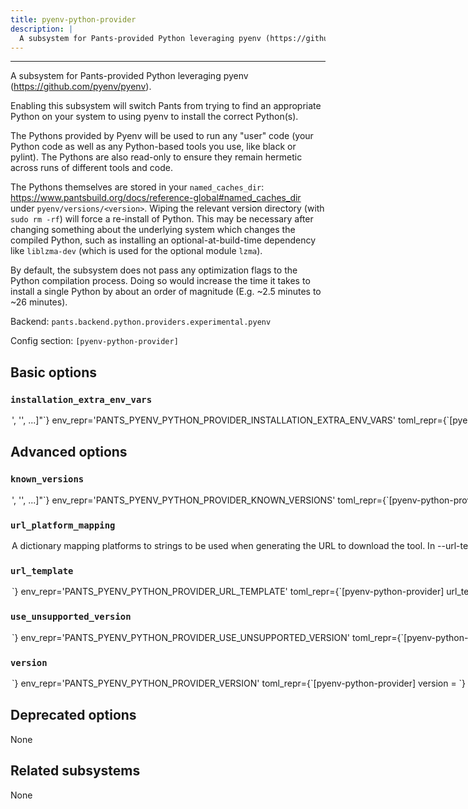 ```yaml
---
title: pyenv-python-provider
description: |
  A subsystem for Pants-provided Python leveraging pyenv (https://github.com/pyenv/pyenv).
---
```



---

A subsystem for Pants-provided Python leveraging pyenv (https://github.com/pyenv/pyenv).

Enabling this subsystem will switch Pants from trying to find an appropriate Python on your system to using pyenv to install the correct Python(s).

The Pythons provided by Pyenv will be used to run any &#x22;user&#x22; code (your Python code as well as any Python-based tools you use, like black or pylint). The Pythons are also read-only to ensure they remain hermetic across runs of different tools and code.

The Pythons themselves are stored in your `named_caches_dir`: https://www.pantsbuild.org/docs/reference-global#named_caches_dir under `pyenv/versions/<version>`. Wiping the relevant version directory (with `sudo rm -rf`) will force a re-install of Python. This may be necessary after changing something about the underlying system which changes the compiled Python, such as installing an optional-at-build-time dependency like `liblzma-dev` (which is used for the optional module `lzma`).

By default, the subsystem does not pass any optimization flags to the Python compilation process. Doing so would increase the time it takes to install a single Python by about an order of magnitude (E.g. ~2.5 minutes to ~26 minutes).

Backend: <span className="color--primary">`pants.backend.python.providers.experimental.pyenv`</span>

Config section: <span className="color--primary">`[pyenv-python-provider]`</span>

<span className={styles.options}>

## Basic options

### `installation_extra_env_vars`

<Option
  cli_repr={`--pyenv-python-provider-installation-extra-env-vars="['<str>', '<str>', ...]"`}
  env_repr='PANTS_PYENV_PYTHON_PROVIDER_INSTALLATION_EXTRA_ENV_VARS'
  toml_repr={`[pyenv-python-provider]
installation_extra_env_vars = [
    '<str>',
    '<str>',
    ...,
]`}
  default_repr={`[]`}
  target_field_name='pyenv_python_provider_installation_extra_env_vars'
>

Additional environment variables to include when running `pyenv install`.

Entries are strings in the form `ENV_VAR=value` to use explicitly; or just `ENV_VAR` to copy the value of a variable in Pants&#x27;s own environment.

This is especially useful if you want to use an optimized Python (E.g. setting `PYTHON_CONFIGURE_OPTS='--enable-optimizations --with-lto'` and `PYTHON_CFLAGS='-march=native -mtune=native'`) or need custom compiler flags.

Note that changes to this option result in a different fingerprint for the installed Python, and therefore will cause a full re-install if changed.

See https://github.com/pyenv/pyenv/blob/master/plugins/python-build/README.md#special-environment-variables for supported env vars.

</Option>

## Advanced options

### `known_versions`

<Option
  cli_repr={`--pyenv-python-provider-known-versions="['<str>', '<str>', ...]"`}
  env_repr='PANTS_PYENV_PYTHON_PROVIDER_KNOWN_VERSIONS'
  toml_repr={`[pyenv-python-provider]
known_versions = [
    '<str>',
    '<str>',
    ...,
]`}
  default_repr={`[\n  "2.3.13|macos_arm64|9105de5e5cf8dc0eca2a520ed04493d183128d46a2cfb402d4cc271af1bf144b|749323",\n  "2.3.13|macos_x86_64|9105de5e5cf8dc0eca2a520ed04493d183128d46a2cfb402d4cc271af1bf144b|749323",\n  "2.3.13|linux_x86_64|9105de5e5cf8dc0eca2a520ed04493d183128d46a2cfb402d4cc271af1bf144b|749323",\n  "2.3.13|linux_arm64|9105de5e5cf8dc0eca2a520ed04493d183128d46a2cfb402d4cc271af1bf144b|749323"\n]`}
>

Known versions to verify downloads against.

Each element is a pipe-separated string of `version|platform|sha256|length` or
`version|platform|sha256|length|url_override`, where:

- `version` is the version string
- `platform` is one of `[linux_arm64,linux_x86_64,macos_arm64,macos_x86_64]`
- `sha256` is the 64-character hex representation of the expected sha256
  digest of the download file, as emitted by `shasum -a 256`
- `length` is the expected length of the download file in bytes, as emitted by
  `wc -c`
- (Optional) `url_override` is a specific url to use instead of the normally
  generated url for this version

E.g., `3.1.2|macos_x86_64|6d0f18cd84b918c7b3edd0203e75569e0c7caecb1367bbbe409b44e28514f5be|42813`.
and `3.1.2|macos_arm64 |aca5c1da0192e2fd46b7b55ab290a92c5f07309e7b0ebf4e45ba95731ae98291|50926|https://example.mac.org/bin/v3.1.2/mac-aarch64-v3.1.2.tgz`.

Values are space-stripped, so pipes can be indented for readability if necessary.

</Option>

### `url_platform_mapping`

<Option
  cli_repr={`--pyenv-python-provider-url-platform-mapping="{'key1': val1, 'key2': val2, ...}"`}
  env_repr='PANTS_PYENV_PYTHON_PROVIDER_URL_PLATFORM_MAPPING'
  toml_repr={`[pyenv-python-provider.url_platform_mapping]
key1 = val1
key2 = val2
...`}
  default_repr={`{}`}
>

A dictionary mapping platforms to strings to be used when generating the URL to download the tool.

In `--url-template`, anytime the `{platform}` string is used, Pants will determine the current platform, and substitute `{platform}` with the respective value from your dictionary.

For example, if you define `{"macos_x86_64": "apple-darwin", "linux_x86_64": "unknown-linux"}`, and run Pants on Linux with an intel architecture, then `{platform}` will be substituted in the `--url-template` option with `unknown-linux`.

</Option>

### `url_template`

<Option
  cli_repr={`--pyenv-python-provider-url-template=<str>`}
  env_repr='PANTS_PYENV_PYTHON_PROVIDER_URL_TEMPLATE'
  toml_repr={`[pyenv-python-provider]
url_template = <str>`}
  default_repr={`https://github.com/pyenv/pyenv/archive/refs/tags/v{version}.tar.gz`}
>

URL to download the tool, either as a single binary file or a compressed file (e.g. zip file). You can change this to point to your own hosted file, e.g. to work with proxies or for access via the filesystem through a `file:$abspath` URL (e.g. `file:/this/is/absolute`, possibly by [templating the buildroot in a config file](https://www.pantsbuild.org/v2.20/docs/options#config-file-entries)).

Use `{version}` to have the value from `--version` substituted, and `{platform}` to have a value from `--url-platform-mapping` substituted in, depending on the current platform. For example, https://github.com/.../protoc-&#123;version&#125;-&#123;platform&#125;.zip.

</Option>

### `use_unsupported_version`

<Option
  cli_repr={`--pyenv-python-provider-use-unsupported-version=<UnsupportedVersionUsage>`}
  env_repr='PANTS_PYENV_PYTHON_PROVIDER_USE_UNSUPPORTED_VERSION'
  toml_repr={`[pyenv-python-provider]
use_unsupported_version = <UnsupportedVersionUsage>`}
  one_of='error, warning'
  default_repr={`error`}
>

What action to take in case the requested version of pyenv is not supported.

Supported pyenv versions: unspecified

</Option>

### `version`

<Option
  cli_repr={`--pyenv-python-provider-version=<str>`}
  env_repr='PANTS_PYENV_PYTHON_PROVIDER_VERSION'
  toml_repr={`[pyenv-python-provider]
version = <str>`}
  default_repr={`2.3.13`}
>

Use this version of pyenv.

</Option>

## Deprecated options

None

## Related subsystems

None

</span>
